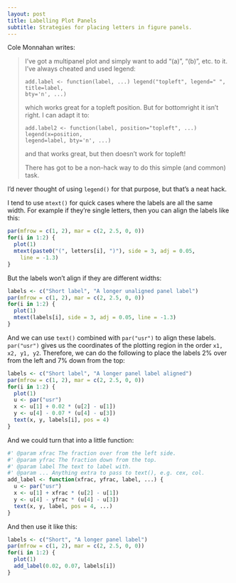 ```yaml
---
layout: post
title: Labelling Plot Panels
subtitle: Strategies for placing letters in figure panels.
---
```


Cole Monnahan writes:

> I've got a multipanel plot and simply want to add "(a)", "(b)", etc. to it.
> I've always cheated and used legend:
>
> ```
> add.label <- function(label, ...) legend("topleft", legend=" ", title=label,
> bty='n', ...)
> ```
>
> which works great for a topleft position. But for bottomright it isn't
> right. I can adapt it to:
>
> ```
> add.label2 <- function(label, position="topleft", ...) legend(x=position,
> legend=label, bty='n', ...)
> ```
>
> and that works great, but then doesn't work for topleft!
>
> There has got to be a non-hack way to do this simple (and common) task. 

I'd never thought of using `legend()` for that purpose, but that's a neat
hack.

I tend to use `mtext()` for quick cases where the labels are all the same
width. For example if they're single letters, then you can align the labels
like this:

```r
par(mfrow = c(1, 2), mar = c(2, 2.5, 0, 0))
for(i in 1:2) {
  plot(1)
  mtext(paste0("(", letters[i], ")"), side = 3, adj = 0.05, 
    line = -1.3)
}
```

But the labels won't align if they are different widths:

```r
labels <- c("Short label", "A longer unaligned panel label")
par(mfrow = c(1, 2), mar = c(2, 2.5, 0, 0))
for(i in 1:2) {
  plot(1)
  mtext(labels[i], side = 3, adj = 0.05, line = -1.3)
}
```

And we can use `text()` combined with `par("usr")` to align these labels.
`par("usr")` gives us the coordinates of the plotting region in the order `x1,
x2, y1, y2`. Therefore, we can do the following to place the labels 2% over
from the left and 7% down from the top:

```r
labels <- c("Short label", "A longer panel label aligned")
par(mfrow = c(1, 2), mar = c(2, 2.5, 0, 0))
for(i in 1:2) {
  plot(1)
  u <- par("usr")
  x <- u[1] + 0.02 * (u[2] - u[1])
  y <- u[4] - 0.07 * (u[4] - u[3])
  text(x, y, labels[i], pos = 4)
}
```

And we could turn that into a little function:

```r
#' @param xfrac The fraction over from the left side.
#' @param yfrac The fraction down from the top.
#' @param label The text to label with.
#' @param ... Anything extra to pass to text(), e.g. cex, col.
add_label <- function(xfrac, yfrac, label, ...) {
  u <- par("usr")
  x <- u[1] + xfrac * (u[2] - u[1])
  y <- u[4] - yfrac * (u[4] - u[3])
  text(x, y, label, pos = 4, ...)
}
```

And then use it like this:

```r
labels <- c("Short", "A longer panel label")
par(mfrow = c(1, 2), mar = c(2, 2.5, 0, 0))
for(i in 1:2) {
  plot(1)
  add_label(0.02, 0.07, labels[i])
}
```
